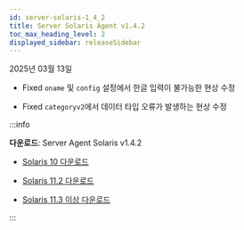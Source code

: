 ```yaml
---
id: server-solaris-1_4_2
title: Server Solaris Agent v1.4.2
toc_max_heading_level: 2
displayed_sidebar: releaseSidebar
---
```


2025년 03월 13일 

- <Status priority='0'>Fixed</Status> `oname` 및 `config` 설정에서 한글 입력이 불가능한 현상 수정

- <Status priority='0'>Fixed</Status> `categoryv2`에서 데이터 타입 오류가 발생하는 현상 수정

:::info 

**다운로드**: Server Agent Solaris v1.4.2

- [Solaris 10 다운로드](https://repo.whatap.io/sunos/10/whatap-infra.1.4.2.sun10.SPARC.pkg.tar.gz)

- [Solaris 11.2 다운로드](https://repo.whatap.io/sunos/11.2/whatap-infra.1.4.2.sun11.2.SPARC.pkg.tar.gz)

- [Solaris 11.3 이상 다운로드](https://repo.whatap.io/sunos/11/whatap-infra.1.4.2.sun11.SPARC.pkg.tar.gz)

:::